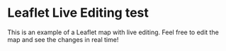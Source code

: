
# Leaflet Live Editing test

This is an example of a Leaflet map with live editing. Feel free to edit the map and see the changes in real time!



<LiveHtmlEditor fileUrl="./leaflet-tz.html" />
